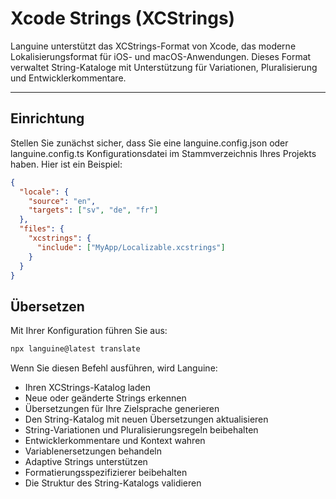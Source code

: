 # Xcode Strings (XCStrings)

Languine unterstützt das XCStrings-Format von Xcode, das moderne Lokalisierungsformat für iOS- und macOS-Anwendungen. Dieses Format verwaltet String-Kataloge mit Unterstützung für Variationen, Pluralisierung und Entwicklerkommentare.

---

## Einrichtung

Stellen Sie zunächst sicher, dass Sie eine languine.config.json oder languine.config.ts Konfigurationsdatei im Stammverzeichnis Ihres Projekts haben. Hier ist ein Beispiel:

```json
{
  "locale": {
    "source": "en",
    "targets": ["sv", "de", "fr"]
  },
  "files": {
    "xcstrings": {
      "include": ["MyApp/Localizable.xcstrings"]
    }
  }
}
```

## Übersetzen

Mit Ihrer Konfiguration führen Sie aus:

```bash
npx languine@latest translate
```

Wenn Sie diesen Befehl ausführen, wird Languine:

- Ihren XCStrings-Katalog laden
- Neue oder geänderte Strings erkennen
- Übersetzungen für Ihre Zielsprache generieren
- Den String-Katalog mit neuen Übersetzungen aktualisieren
- String-Variationen und Pluralisierungsregeln beibehalten
- Entwicklerkommentare und Kontext wahren
- Variablenersetzungen behandeln
- Adaptive Strings unterstützen
- Formatierungsspezifizierer beibehalten
- Die Struktur des String-Katalogs validieren
